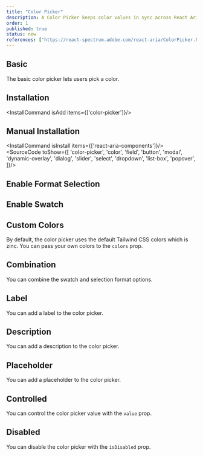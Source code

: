 ```yaml
---
title: "Color Picker"
description: A Color Picker keeps color values in sync across React Aria color components. It makes building color pickers with custom layouts a breeze through composition.
order: 1
published: true
status: new
references: ["https://react-spectrum.adobe.com/react-aria/ColorPicker.html"]
---
```


## Basic
The basic color picker lets users pick a color.
<How className='min-w-40' toUse="colors/color-picker-demo" />

## Installation
<InstallCommand isAdd items={['color-picker']}/>

## Manual Installation
<InstallCommand isInstall items={['react-aria-components']}/>
<SourceCode toShow={[
  'color-picker',
  'color',
  'field',
  'button',
  'modal',
  'dynamic-overlay',
  'dialog',
  'slider',
  'select',
  'dropdown',
  'list-box',
  'popover',
]}/>

## Enable Format Selection
<How className='min-w-40' toUse="colors/color-picker-enable-selection-format-demo" />

## Enable Swatch
<How className='min-w-40' toUse="colors/color-picker-enable-swatch-demo" />

## Custom Colors
By default, the color picker uses the default Tailwind CSS colors which is zinc. You can pass your own colors to the `colors` prop.
<How className='min-w-40' toUse="colors/color-picker-custom-colors-demo" />

## Combination
You can combine the swatch and selection format options.
<How className='min-w-40' toUse="colors/color-picker-combination-demo" />

## Label
You can add a label to the color picker.
<How className='min-w-40' toUse="colors/color-picker-with-label-demo" />

## Description
You can add a description to the color picker.
<How className='min-w-40' toUse="colors/color-picker-with-description-demo" />

## Placeholder
You can add a placeholder to the color picker.
<How className='min-w-40' toUse="colors/color-picker-with-placeholder-demo" />

## Controlled
You can control the color picker value with the `value` prop.
<How className='min-w-40' toUse="colors/color-picker-controlled-demo" />

## Disabled
You can disable the color picker with the `isDisabled` prop.
<How className='min-w-40' toUse="colors/color-picker-disabled-demo" />
